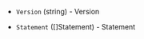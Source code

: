 <!-- Code generated from the comments of the PolicyDocument struct in builder/common/run_config.go; DO NOT EDIT MANUALLY -->

- `Version` (string) - Version

- `Statement` ([]Statement) - Statement

<!-- End of code generated from the comments of the PolicyDocument struct in builder/common/run_config.go; -->
